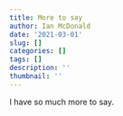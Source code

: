 ```yaml
---
title: More to say
author: Ian McDonald
date: '2021-03-01'
slug: []
categories: []
tags: []
description: ''
thumbnail: ''
---
```


I have so much more to say.

